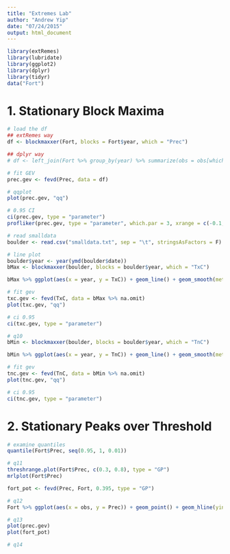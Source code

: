 ```yaml
---
title: "Extremes Lab"
author: "Andrew Yip"
date: "07/24/2015"
output: html_document
---
```


```r
library(extRemes)
library(lubridate)
library(ggplot2)
library(dplyr)
library(tidyr)
data("Fort")
```

# 1. Stationary Block Maxima

```r
# load the df
## extRemes way
df <- blockmaxxer(Fort, blocks = Fort$year, which = "Prec")

## dplyr way
# df <- left_join(Fort %>% group_by(year) %>% summarize(obs = obs[which.max(Prec)]), Fort)

# fit GEV
prec.gev <- fevd(Prec, data = df)

# qqplot
plot(prec.gev, "qq")

# 0.95 CI
ci(prec.gev, type = "parameter")
profliker(prec.gev, type = "parameter", which.par = 3, xrange = c(-0.1, 0.3))
```

```r
# read smalldata
boulder <- read.csv("smalldata.txt", sep = "\t", stringsAsFactors = F)

# line plot
boulder$year <- year(ymd(boulder$date))
bMax <- blockmaxxer(boulder, blocks = boulder$year, which = "TxC")

bMax %>% ggplot(aes(x = year, y = TxC)) + geom_line() + geom_smooth(method = "lm")

# fit gev
txc.gev <- fevd(TxC, data = bMax %>% na.omit)
plot(txc.gev, "qq")

# ci 0.95
ci(txc.gev, type = "parameter")
```

```r
# q10
bMin <- blockmaxxer(boulder, blocks = boulder$year, which = "TnC")

bMin %>% ggplot(aes(x = year, y = TnC)) + geom_line() + geom_smooth(method = "lm")

# fit gev
tnc.gev <- fevd(TnC, data = bMin %>% na.omit)
plot(tnc.gev, "qq")

# ci 0.95
ci(tnc.gev, type = "parameter")
```

# 2. Stationary Peaks over Threshold

```r
# examine quantiles
quantile(Fort$Prec, seq(0.95, 1, 0.01))

# q11
threshrange.plot(Fort$Prec, c(0.3, 0.8), type = "GP")
mrlplot(Fort$Prec)

fort_pot <- fevd(Prec, Fort, 0.395, type = "GP")

# q12
Fort %>% ggplot(aes(x = obs, y = Prec)) + geom_point() + geom_hline(yintercept = 0.395, color = "red")

# q13
plot(prec.gev)
plot(fort_pot)

# q14

```